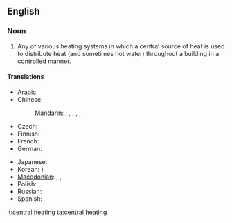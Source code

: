 ==English==

===Noun===
{{wikipedia}}
{{en-noun|sg=[[central]] [[heating]]|-}}

# Any of various heating systems in which a central source of heat is used to distribute heat (and sometimes hot water) throughout a building in a controlled manner.

====Translations====
{{trans-top|heating system}}
* Arabic: {{t|ar|تدفئة مركزية|f|tr=tadhfi'a markazíyya}}
* Chinese:
*: Mandarin: {{t|cmn|集中供熱|sc=Hani}}, {{t|cmn|集中供热|tr=jízhōng gōngrè|sc=Hani}}, {{t|cmn|中央暖氣系統|sc=Hani}}, {{t|cmn|中央暖气系统|tr=zhōngyāng nuǎnqì xìtǒng|sc=Hani}}, {{qualifier|abbreviation}} {{t-|cmn|暖氣|sc=Hani}}, {{t-|cmn|暖气|tr=nuǎnqì|sc=Hani}}
* Czech: {{t-|cs|ústřední topení|n}}
* Finnish: {{t-|fi|keskuslämmitys}}
* French: {{t|fr|chauffage central|m}}
* German: {{t-|de|Zentralheizung|f}}
{{trans-mid}}
* Japanese: {{t|ja|セントラルヒーティング|tr=sentoraruhītingu}}
* Korean: {{t|ko|중앙 난방|tr=jung-ang nanbang|sc=Hang}} {{t|ko|中央煖房|sc=Hani}})
* [[Macedonian]]: {{t|mk|парно|n|tr=párno}},  {{t|mk|парно греење|n|tr=párno gréenje}},  {{t|mk|централно греење|n|tr=céntralno gréenje}}
* Polish: {{t-|pl|centralne ogrzewanie|n}}
* Russian: {{t|ru|центральное отопление|n|tr=centrál'noe otoplénije}}
* Spanish: {{t|es|calefacción central|f}}
{{trans-bottom}}

[[it:central heating]]
[[ta:central heating]]